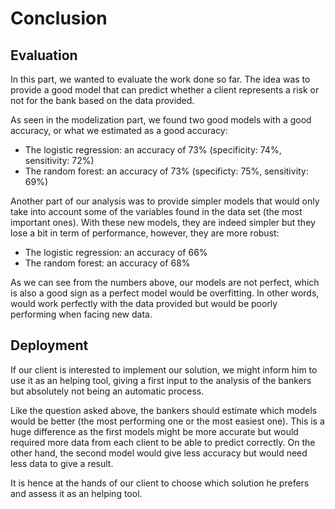 # Conclusion

## Evaluation

In this part, we wanted to evaluate the work done so far. The idea was to provide a good model that can predict whether a client represents a risk or not for the bank based on the data provided.

As seen in the modelization part, we found two good models with a good accuracy, or what we estimated as a good accuracy:

- The logistic regression: an accuracy of 73% (specificity: 74%, sensitivity: 72%)
- The random forest: an accuracy of 73% (specificty: 75%, sensitivity: 69%)

Another part of our analysis was to provide simpler models that would only take into account some of the variables found in the data set (the most important ones). With these new models, they are indeed simpler but they lose a bit in term of performance, however, they are more robust:

- The logistic regression: an accuracy of 66%
- The random forest: an accuracy of 68%

As we can see from the numbers above, our models are not perfect, which is also a good sign as a perfect model would be overfitting. In other words, would work perfectly with the data provided but would be poorly performing when facing new data. 

## Deployment

If our client is interested to implement our solution, we might inform him to use it as an helping tool, giving a first input to the analysis of the bankers but absolutely not being an automatic process.

Like the question asked above, the bankers should estimate which models would be better (the most performing one or the most easiest one). This is a huge difference as the first models might be more accurate but would required more data from each client to be able to predict correctly. On the other hand, the second model would give less accuracy but would need less data to give a result.

It is hence at the hands of our client to choose which solution he prefers and assess it as an helping tool.

